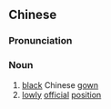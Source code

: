 ==Chinese==
{{zh-forms}}

===Pronunciation===
{{zh-pron
|m=qīngshān
|c=cing1 saam1
|cat=n
}}

===Noun===
{{zh-noun}}

# [[black]] Chinese [[gown]]
# [[lowly]] [[official]] [[position]]